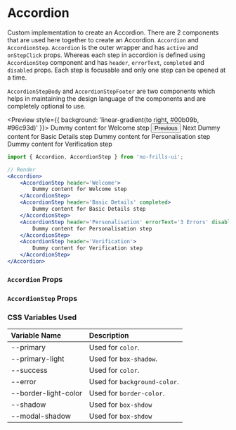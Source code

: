 
<Meta title='Decrative Components/Accordion' component={Accordion} />

# Accordion

Custom implementation to create an Accordion. There are 2 components that are used here together to create an Accordion.
`Accordion` and `AccordionStep`. `Accordion` is the outer wrapper and has `active` and `onStepClick` props.
Whereas each step in accordion is defined using `AccordionStep` component and has `header`, `errorText`, `completed`
and `disabled` props. Each step is focusable and only one step can be opened at a time.

`AccordionStepBody` and `AccordionStepFooter` are two components which helps in maintaining the design language of
the components and are completely optional to use.

<Preview style={{ background: 'linear-gradient(to right, #00b09b, #96c93d)' }}>
    <Accordion>
        <AccordionStep header='Welcome' completed>
            <AccordionStepBody>
                <Dummy>Dummy content for Welcome step</Dummy>
            </AccordionStepBody>
            <AccordionStepFooter>
                <Button>Previous</Button>
                <ActionButton>Next</ActionButton>
            </AccordionStepFooter>
        </AccordionStep>
        <AccordionStep header='Basic Details' completed>
            <Dummy>Dummy content for Basic Details step</Dummy>
        </AccordionStep>
        <AccordionStep header='Personalisation' errorText='3 Errors' disabled>
            <Dummy>Dummy content for Personalisation step</Dummy>
        </AccordionStep>
        <AccordionStep header='Verification'>
            <Dummy>Dummy content for Verification step</Dummy>
        </AccordionStep>
    </Accordion>
</Preview>

```jsx
import { Accordion, AccordionStep } from 'no-frills-ui';

// Render
<Accordion>
    <AccordionStep header='Welcome'>
        Dummy content for Welcome step
    </AccordionStep>
    <AccordionStep header='Basic Details' completed>
        Dummy content for Basic Details step
    </AccordionStep>
    <AccordionStep header='Personalisation' errorText='3 Errors' disabled>
        Dummy content for Personalisation step
    </AccordionStep>
    <AccordionStep header='Verification'>
        Dummy content for Verification step
    </AccordionStep>
</Accordion>
```

### `Accordion` Props

<Props of={Accordion} />

### `AccordionStep` Props

<Props of={AccordionStep} />

### CSS Variables Used

| Variable Name | Description |
| :- | :- |
| --primary | Used for `color`. |
| --primary-light | Used for `box-shadow`. |
| --success | Used for `color`. |
| --error | Used for `background-color`. |
| --border-light-color | Used for `border-color`. |
| --shadow | Used for `box-shdow` |
| --modal-shadow | Used for `box-shdow` |
